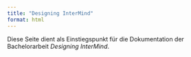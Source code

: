 ```yaml
---
title: "Designing InterMind"
format: html
---
```


Diese Seite dient als Einstiegspunkt für die Dokumentation der Bachelorarbeit *Designing InterMind*.

